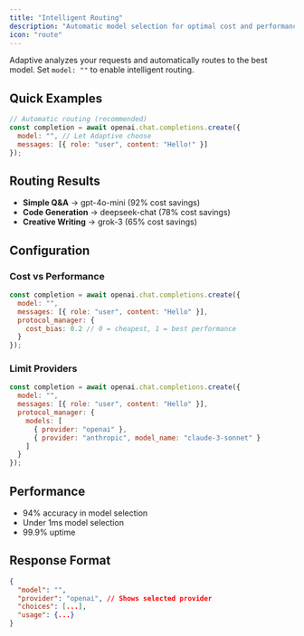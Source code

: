 ```yaml
---
title: "Intelligent Routing"
description: "Automatic model selection for optimal cost and performance"
icon: "route"
---
```


Adaptive analyzes your requests and automatically routes to the best model. Set `model: ""` to enable intelligent routing.

## Quick Examples

```javascript
// Automatic routing (recommended)
const completion = await openai.chat.completions.create({
  model: "", // Let Adaptive choose
  messages: [{ role: "user", content: "Hello!" }]
});
```

## Routing Results

- **Simple Q&A** → gpt-4o-mini (92% cost savings)
- **Code Generation** → deepseek-chat (78% cost savings)  
- **Creative Writing** → grok-3 (65% cost savings)

## Configuration

### Cost vs Performance

```javascript
const completion = await openai.chat.completions.create({
  model: "",
  messages: [{ role: "user", content: "Hello" }],
  protocol_manager: {
    cost_bias: 0.2 // 0 = cheapest, 1 = best performance
  }
});
```

### Limit Providers

```javascript
const completion = await openai.chat.completions.create({
  model: "",
  messages: [{ role: "user", content: "Hello" }],
  protocol_manager: {
    models: [
      { provider: "openai" },
      { provider: "anthropic", model_name: "claude-3-sonnet" }
    ]
  }
});
```

## Performance

- 94% accuracy in model selection
- Under 1ms model selection
- 99.9% uptime

## Response Format

```json
{
  "model": "",
  "provider": "openai", // Shows selected provider
  "choices": [...],
  "usage": {...}
}
```

